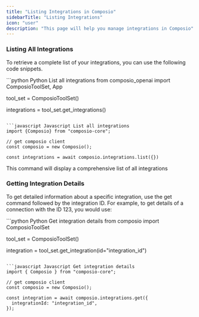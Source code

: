 ```yaml
---
title: "Listing Integrations in Composio"
sidebarTitle: "Listing Integrations"
icon: "user"
description: "This page will help you manage integrations in Composio"
---
```


### Listing All Integrations
To retrieve a complete list of your integrations, you can use the following code snippets.

<CodeGroup>
```python Python List all integrations
from composio_openai import ComposioToolSet, App

tool_set = ComposioToolSet()

integrations = tool_set.get_integrations()
```

```javascript Javascript List all integrations
import {Composio} from "composio-core";

// get composio client
const composio = new Composio();

const integrations = await composio.integrations.list({})
```
</CodeGroup>

This command will display a comprehensive list of all integrations

### Getting Integration Details
To get detailed information about a specific integration, use the get command followed by the integration ID. For example, to get details of a connection with the ID 123, you would use:

<CodeGroup>
```python Python Get integration details
from composio import ComposioToolSet

tool_set = ComposioToolSet()

integration = tool_set.get_integration(id="integration_id")
```

```javascript Javascript Get integration details
import { Composio } from "composio-core";

// get composio client
const composio = new Composio();

const integration = await composio.integrations.get({
  integrationId: "integration_id",
});
```
</CodeGroup>